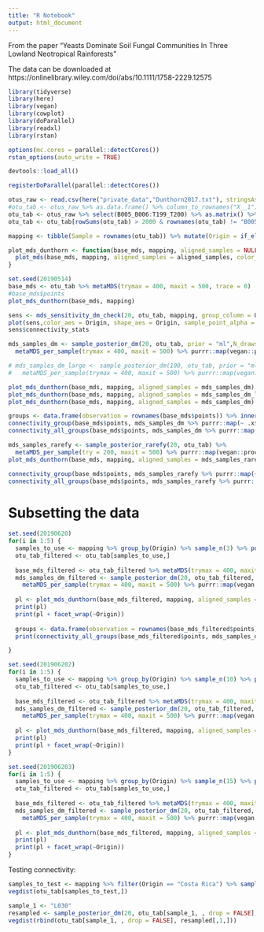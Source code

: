 ```yaml
---
title: "R Notebook"
output: html_document
---
```


From the paper "Yeasts Dominate Soil Fungal Communities In Three Lowland Neotropical Rainforests"

The data can be downloaded at https://onlinelibrary.wiley.com/doi/abs/10.1111/1758-2229.12575


```r
library(tidyverse)
library(here)
library(vegan)
library(cowplot)
library(doParallel)
library(readxl)
library(rstan)

options(mc.cores = parallel::detectCores())
rstan_options(auto_write = TRUE)

devtools::load_all()

registerDoParallel(parallel::detectCores())
```

```r
otus_raw <- read.csv(here("private_data","Dunthorn2017.txt"), stringsAsFactors = FALSE, sep = "\t")
#otu_tab <- otus_raw %>% as.data.frame() %>% column_to_rownames("X__1") %>% as.matrix()
otu_tab <- otus_raw %>% select(B005_B006:T199_T200) %>% as.matrix() %>% t()
otu_tab <- otu_tab[rowSums(otu_tab) > 2000 & rownames(otu_tab) != "B005_B006",]

mapping <- tibble(Sample = rownames(otu_tab)) %>% mutate(Origin = if_else(grepl("^B", Sample), "Panama", if_else(grepl("^L", Sample), "Costa Rica", "Ecuador")))
```


```r
plot_mds_dunthorn <- function(base_mds, mapping, aligned_samples = NULL, show_paths = 0.5,  ...) {
  plot_mds(base_mds, mapping, aligned_samples = aligned_samples, color_aes = Origin, shape_aes = Origin, show_paths = show_paths, sample_point_alpha = 0.2) #+ scale_y_continuous(trans = "reverse") + scale_x_continuous(trans = "reverse")
}

```


```r
set.seed(20190514)
base_mds <- otu_tab %>% metaMDS(trymax = 400, maxit = 500, trace = 0)
#base_mds$points
plot_mds_dunthorn(base_mds, mapping)
```

```r
sens <- mds_sensitivity_dm_check(20, otu_tab, mapping, group_column = Origin, trace = 0, trymax = 400, maxit = 500)
plot(sens,color_aes = Origin, shape_aes = Origin, sample_point_alpha = 0.2)
sens$connectivity_stats
```


```r
mds_samples_dm <- sample_posterior_dm(20, otu_tab, prior = "ml",N_draws = "original") %>% 
  metaMDS_per_sample(trymax = 400, maxit = 500) %>% purrr::map(vegan::procrustes, X = base_mds)

# mds_samples_dm_large <- sample_posterior_dm(100, otu_tab, prior = "ml",N_draws = "original") %>% 
#   metaMDS_per_sample(trymax = 400, maxit = 500) %>% purrr::map(vegan::procrustes, X = base_mds)


```

```r
plot_mds_dunthorn(base_mds, mapping, aligned_samples = mds_samples_dm)
plot_mds_dunthorn(base_mds, mapping, aligned_samples = mds_samples_dm_large)
plot_mds_dunthorn(base_mds, mapping, aligned_samples = mds_samples_dm) + facet_wrap(~Origin)
```

```r
groups <- data.frame(observation = rownames(base_mds$points)) %>% inner_join(mapping, by = c("observation" = "Sample")) %>% pull("Origin")
connectivity_group(base_mds$points, mds_samples_dm %>% purrr::map(~ .x$Yrot))
connectivity_all_groups(base_mds$points, mds_samples_dm %>% purrr::map(~ .x$Yrot), groups)
```


```r
mds_samples_rarefy <- sample_posterior_rarefy(20, otu_tab) %>% 
  metaMDS_per_sample(try = 200, maxit = 500) %>% purrr::map(vegan::procrustes, X = base_mds)
plot_mds_dunthorn(base_mds, mapping, aligned_samples = mds_samples_rarefy)
```

```r
connectivity_group(base_mds$points, mds_samples_rarefy %>% purrr::map(~ .x$Yrot))
connectivity_all_groups(base_mds$points, mds_samples_rarefy %>% purrr::map(~ .x$Yrot), groups)
```


# Subsetting the data

```r
set.seed(20190620)
for(i in 1:5) {
  samples_to_use <- mapping %>% group_by(Origin) %>% sample_n(3) %>% pull(Sample)
  otu_tab_filtered <- otu_tab[samples_to_use,]
  
  base_mds_filtered <- otu_tab_filtered %>% metaMDS(trymax = 400, maxit = 500, parallel = 1, trace = 0)
  mds_samples_dm_filtered <- sample_posterior_dm(20, otu_tab_filtered, prior = "ml",N_draws = "original") %>% 
    metaMDS_per_sample(trymax = 400, maxit = 500) %>% purrr::map(vegan::procrustes, X = base_mds_filtered)
  
  pl <- plot_mds_dunthorn(base_mds_filtered, mapping, aligned_samples = mds_samples_dm_filtered, show_paths = "all") 
  print(pl)
  print(pl + facet_wrap(~Origin))
  
  groups <- data.frame(observation = rownames(base_mds_filtered$points)) %>% inner_join(mapping, by = c("observation" = "Sample")) %>% pull("Origin")
  print(connectivity_all_groups(base_mds_filtered$points, mds_samples_dm_filtered %>% purrr::map(~ .x$Yrot), groups))

}

```


```r
set.seed(201906202)
for(i in 1:5) {
  samples_to_use <- mapping %>% group_by(Origin) %>% sample_n(10) %>% pull(Sample)
  otu_tab_filtered <- otu_tab[samples_to_use,]
  
  base_mds_filtered <- otu_tab_filtered %>% metaMDS(trymax = 400, maxit = 500, parallel = 1, trace = 0)
  mds_samples_dm_filtered <- sample_posterior_dm(20, otu_tab_filtered, prior = "ml",N_draws = "original") %>% 
    metaMDS_per_sample(trymax = 400, maxit = 500) %>% purrr::map(vegan::procrustes, X = base_mds_filtered)
  
  pl <- plot_mds_dunthorn(base_mds_filtered, mapping, aligned_samples = mds_samples_dm_filtered, show_paths = "all") 
  print(pl)
  print(pl + facet_wrap(~Origin))
}

```

```r
set.seed(201906203)
for(i in 1:5) {
  samples_to_use <- mapping %>% group_by(Origin) %>% sample_n(15) %>% pull(Sample)
  otu_tab_filtered <- otu_tab[samples_to_use,]
  
  base_mds_filtered <- otu_tab_filtered %>% metaMDS(trymax = 400, maxit = 500, parallel = 1, trace = 0)
  mds_samples_dm_filtered <- sample_posterior_dm(20, otu_tab_filtered, prior = "ml",N_draws = "original") %>% 
    metaMDS_per_sample(trymax = 400, maxit = 500) %>% purrr::map(vegan::procrustes, X = base_mds_filtered)
  
  pl <- plot_mds_dunthorn(base_mds_filtered, mapping, aligned_samples = mds_samples_dm_filtered, show_paths = "all") 
  print(pl)
  print(pl + facet_wrap(~Origin))
}

```

Testing connectivity:

```r
samples_to_test <- mapping %>% filter(Origin == "Costa Rica") %>% sample_n(15) %>% pull(Sample)
vegdist(otu_tab[samples_to_test,])
```

```r
sample_1 <- "L030"
resampled <- sample_posterior_dm(20, otu_tab[sample_1, , drop = FALSE], prior = "ml",N_draws = "original")
vegdist(rbind(otu_tab[sample_1, , drop = FALSE], resampled[,1,]))

```

